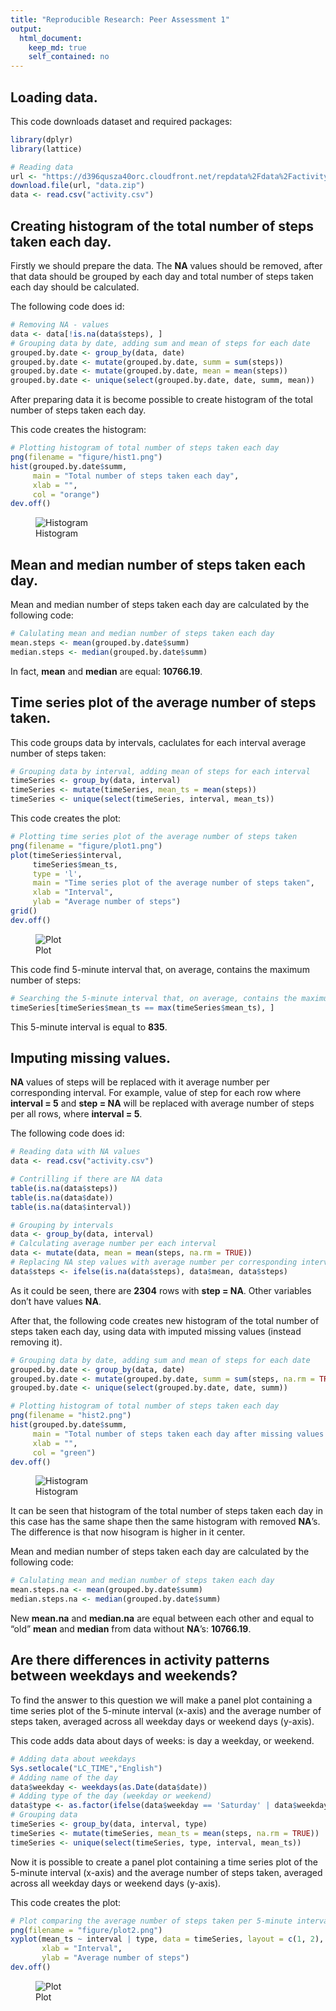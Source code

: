```yaml
---
title: "Reproducible Research: Peer Assessment 1"
output: 
  html_document:
    keep_md: true
    self_contained: no      
---
```



## Loading data.

This code downloads dataset and required packages:

```r
library(dplyr)
library(lattice)

# Reading data
url <- "https://d396qusza40orc.cloudfront.net/repdata%2Fdata%2Factivity.zip"
download.file(url, "data.zip")
data <- read.csv("activity.csv")
```

## Creating histogram of the total number of steps taken each day.

Firstly we should prepare the data. The **NA** values should be removed, after that data should be grouped by each day and total number of steps taken each day should be calculated.

The following code does id:

```r
# Removing NA - values
data <- data[!is.na(data$steps), ]
# Grouping data by date, adding sum and mean of steps for each date
grouped.by.date <- group_by(data, date)
grouped.by.date <- mutate(grouped.by.date, summ = sum(steps))
grouped.by.date <- mutate(grouped.by.date, mean = mean(steps))
grouped.by.date <- unique(select(grouped.by.date, date, summ, mean))
```
After preparing data it is become possible to create histogram of the total number of steps taken each day. 

This code creates the histogram:

```r
# Plotting histogram of total number of steps taken each day
png(filename = "figure/hist1.png")
hist(grouped.by.date$summ, 
     main = "Total number of steps taken each day", 
     xlab = "", 
     col = "orange")
dev.off()
```

![Histogram](figure/hist1.png)


## Mean and median number of steps taken each day.

Mean and median number of steps taken each day are calculated by the following code:

```r
# Calulating mean and median number of steps taken each day
mean.steps <- mean(grouped.by.date$summ)
median.steps <- median(grouped.by.date$summ)
```

In fact, **mean** and **median** are equal: **10766.19**.


## Time series plot of the average number of steps taken.

This code groups data by intervals, caclulates for each interval average number of steps taken:

```r
# Grouping data by interval, adding mean of steps for each interval
timeSeries <- group_by(data, interval)
timeSeries <- mutate(timeSeries, mean_ts = mean(steps))
timeSeries <- unique(select(timeSeries, interval, mean_ts))
```

This code creates the plot:

```r
# Plotting time series plot of the average number of steps taken
png(filename = "figure/plot1.png")
plot(timeSeries$interval, 
     timeSeries$mean_ts, 
     type = 'l',
     main = "Time series plot of the average number of steps taken",
     xlab = "Interval",
     ylab = "Average number of steps")
grid()
dev.off()
```

![Plot](figure/plot1.png)

This code find 5-minute interval that, on average, contains the maximum number of steps:

```r
# Searching the 5-minute interval that, on average, contains the maximum number of steps
timeSeries[timeSeries$mean_ts == max(timeSeries$mean_ts), ]
```

This 5-minute interval is equal to **835**.

## Imputing missing values.

**NA** values of steps will be replaced with it average number per corresponding interval. For example, value of step for each row where **interval = 5** and **step = NA** will be replaced with average number of steps per all rows, where **interval = 5**.

The following code does id:

```r
# Reading data with NA values
data <- read.csv("activity.csv")

# Contrilling if there are NA data
table(is.na(data$steps))
table(is.na(data$date))
table(is.na(data$interval))

# Grouping by intervals
data <- group_by(data, interval)
# Calculating average number per each interval
data <- mutate(data, mean = mean(steps, na.rm = TRUE))
# Replacing NA step values with average number per corresponding interval 
data$steps <- ifelse(is.na(data$steps), data$mean, data$steps)
```

As it could be seen, there are **2304** rows with **step = NA**. Other variables don't have values **NA**.

After that, the following code creates new histogram of the total number of steps taken each day, using data with imputed missing values (instead removing it).


```r
# Grouping data by date, adding sum and mean of steps for each date
grouped.by.date <- group_by(data, date)
grouped.by.date <- mutate(grouped.by.date, summ = sum(steps, na.rm = TRUE))
grouped.by.date <- unique(select(grouped.by.date, date, summ))

# Plotting histogram of total number of steps taken each day
png(filename = "hist2.png")
hist(grouped.by.date$summ, 
     main = "Total number of steps taken each day after missing values are imputed", 
     xlab = "", 
     col = "green")
dev.off()
```

![Histogram](C:\Users\Lenovo\Desktop\solution\hist2.png)

It can be seen that histogram of the total number of steps taken each day in this case has the same shape then the same histogram with removed **NA**'s. The difference is that now hisogram is higher in it center.

Mean and median number of steps taken each day are calculated by the following code:

```r
# Calulating mean and median number of steps taken each day
mean.steps.na <- mean(grouped.by.date$summ)
median.steps.na <- median(grouped.by.date$summ)
```

New **mean.na** and **median.na** are equal between each other and equal to "old" **mean** and **median** from data without **NA**'s: **10766.19**. 

## Are there differences in activity patterns between weekdays and weekends?

To find the answer to this question we will make a panel plot containing a time series plot of the 5-minute interval (x-axis) and the average number of steps taken, averaged across all weekday days or weekend days (y-axis).

This code adds data about days of weeks: is day a weekday, or weekend.

```r
# Adding data about weekdays
Sys.setlocale("LC_TIME","English")
# Adding name of the day
data$weekday <- weekdays(as.Date(data$date))
# Adding type of the day (weekday or weekend)
data$type <- as.factor(ifelse(data$weekday == 'Saturday' | data$weekday == 'Sunday', "Weekend", "Weekday"))
# Grouping data
timeSeries <- group_by(data, interval, type)
timeSeries <- mutate(timeSeries, mean_ts = mean(steps, na.rm = TRUE))
timeSeries <- unique(select(timeSeries, type, interval, mean_ts))
```

Now it is possible to create a panel plot containing a time series plot of the 5-minute interval (x-axis) and the average number of steps taken, averaged across all weekday days or weekend days (y-axis).

This code creates the plot:

```r
# Plot comparing the average number of steps taken per 5-minute interval across weekdays and weekends
png(filename = "figure/plot2.png")
xyplot(mean_ts ~ interval | type, data = timeSeries, layout = c(1, 2), type = 'l', 
       xlab = "Interval",
       ylab = "Average number of steps")
dev.off()
```

![Plot](figure/plot2.png)